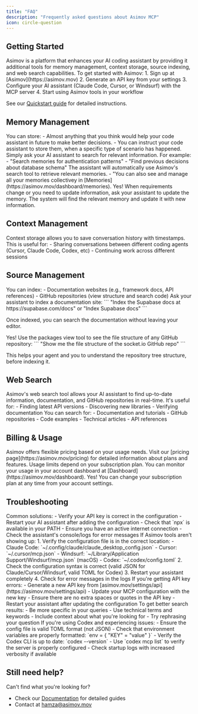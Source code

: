 ```yaml
---
title: "FAQ"
description: "Frequently asked questions about Asimov MCP"
icon: circle-question
---
```


## Getting Started

<AccordionGroup>
<Accordion title="What is Asimov?">
  Asimov is a platform that enhances your AI coding assistant by providing it additional tools for memory management, context storage, source indexing, and web search capabilities.
</Accordion>

<Accordion title="How do I get started with Asimov?">
  To get started with Asimov:
  1. Sign up at [Asimov](https://asimov.mov)
  2. Generate an API key from your settings
  3. Configure your AI assistant (Claude Code, Cursor, or Windsurf) with the MCP server
  4. Start using Asimov tools in your workflow

  See our [Quickstart guide](/quickstart) for detailed instructions.
</Accordion>
</AccordionGroup>

## Memory Management

<AccordionGroup>
<Accordion title="What can I store in memories?">
  You can store:
  - Almost anything that you think would help your code assistant in future to make better decisions.
  - You can instruct your code assistant to store them, when a specific type of scenario has happened.
</Accordion>

<Accordion title="How do I search my memories?">
  Simply ask your AI assistant to search for relevant information. For example:
  - "Search memories for authentication patterns"
  - "Find previous decisions about database schema"
    The assistant will automatically use Asimov's search tool to retrieve relevant memories.
  - "You can also see and manage all your memories collectivey in [Memories](https://asimov.mov/dashboard/memories).

</Accordion>

<Accordion title="Can I update existing memories?">
  Yes! When requirements change or you need to update information, ask your assistant to update the memory. The system will find the relevant memory and update it with new information.
</Accordion>
</AccordionGroup>

## Context Management

<AccordionGroup>
<Accordion title="How does context storage work?">
  Context storage allows you to save conversation history with timestamps. This is useful for:
  - Sharing conversations between different coding agents (Cursor, Claude Code, Codex, etc)
  - Continuing work across different sessions
</Accordion>


</AccordionGroup>

## Source Management

<AccordionGroup>
<Accordion title="What sources can I index?">
  You can index:
  - Documentation websites (e.g., framework docs, API references)
  - GitHub repositories (view structure and search code)
</Accordion>

<Accordion title="How do I index documentation?">
  Ask your assistant to index a documentation site:
  ```
  "Index the Supabase docs at https://supabase.com/docs" 
  or "Index Supabase docs"
  ```

  Once indexed, you can search the documentation without leaving your editor.
</Accordion>

<Accordion title="Can I view GitHub repository structure?">
  Yes! Use the packages view tool to see the file structure of any GitHub repository:
  ```
  "Show me the file structure of the socket.io GitHub repo"
  ```

  This helps your agent and you to understand the repository tree structure, before indexing it.
</Accordion>
</AccordionGroup>

## Web Search

<AccordionGroup>
<Accordion title="How does web search work?">
  Asimov's web search tool allows your AI assistant to find up-to-date information, documentation, and GitHub repositories in real-time. It's useful for:
  - Finding latest API versions
  - Discovering new libraries
  - Verifying documentation
</Accordion>

<Accordion title="What can I search for?">
  You can search for:
  - Documentation and tutorials
  - GitHub repositories
  - Code examples
  - Technical articles
  - API references
</Accordion>
</AccordionGroup>

## Billing & Usage

<AccordionGroup>
<Accordion title="How does Asimov pricing work?">
  Asimov offers flexible pricing based on your usage needs. Visit our [pricing page](https://asimov.mov/pricing) for detailed information about plans and features.
</Accordion>

<Accordion title="Are there usage limits?">
  Usage limits depend on your subscription plan. You can monitor your usage in your account dashboard at [Dashboard](https://asimov.mov/dashboard).
</Accordion>

<Accordion title="Can I upgrade or downgrade my plan?">
  Yes! You can change your subscription plan at any time from your account settings.
</Accordion>
</AccordionGroup>

## Troubleshooting

<AccordionGroup>
<Accordion title="MCP server is not connecting">
  Common solutions:
  - Verify your API key is correct in the configuration
  - Restart your AI assistant after adding the configuration
  - Check that `npx` is available in your PATH
  - Ensure you have an active internet connection
  - Check the assistant's console/logs for error messages
</Accordion>

<Accordion title="Tools are not appearing in my assistant">
  If Asimov tools aren't showing up:
  1. Verify the configuration file is in the correct location:
     - Claude Code: `~/.config/claude/claude_desktop_config.json`
     - Cursor: `~/.cursor/mcp.json`
     - Windsurf: `~/Library/Application Support/Windsurf/mcp.json` (macOS)
     - Codex: `~/.codex/config.toml`
  2. Check the configuration syntax is correct (valid JSON for Claude/Cursor/Windsurf, valid TOML for Codex)
  3. Restart your assistant completely
  4. Check for error messages in the logs
</Accordion>

<Accordion title="API key errors">
  If you're getting API key errors:
  - Generate a new API key from [asimov.mov/settings/api](https://asimov.mov/settings/api)
  - Update your MCP configuration with the new key
  - Ensure there are no extra spaces or quotes in the API key
  - Restart your assistant after updating the configuration
</Accordion>

<Accordion title="Search results are not relevant">
  To get better search results:
  - Be more specific in your queries
  - Use technical terms and keywords
  - Include context about what you're looking for
  - Try rephrasing your question
</Accordion>

<Accordion title="Codex-specific issues">
  If you're using Codex and experiencing issues:
  - Ensure the config file is valid TOML format (not JSON)
  - Check that environment variables are properly formatted: `env = { "KEY" = "value" }`
  - Verify the Codex CLI is up to date: `codex --version`
  - Use `codex mcp list` to verify the server is properly configured
  - Check startup logs with increased verbosity if available
</Accordion>
</AccordionGroup>

## Still need help?

Can't find what you're looking for?

- Check our [Documentation](https://docs.asimov.mov) for detailed guides
- Contact at [hamza@asimov.mov](mailto:hamza@asimov.mov)
